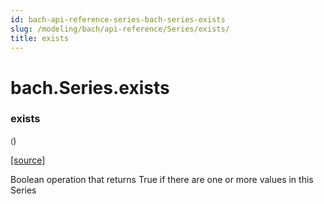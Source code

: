 ```yaml
---
id: bach-api-reference-series-bach-series-exists
slug: /modeling/bach/api-reference/Series/exists/
title: exists
---
```


# bach.Series.exists

<div className="method">

### <span className="name">exists</span>

<small className="parameter-list">(</small>)


&#8203;<span className="view-source">[[source]](https://github.com/objectiv/objectiv-analytics/blob/main/bach/bach/series/series.py)</span>

<div className="content">

Boolean operation that returns True if there are one or more values in this Series


</div>


</div>
